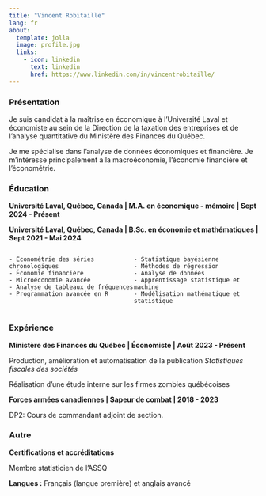 ```yaml
---
title: "Vincent Robitaille"
lang: fr
about:
  template: jolla
  image: profile.jpg
  links:
    - icon: linkedin
      text: linkedin
      href: https://www.linkedin.com/in/vincentrobitaille/
---
```


### Présentation

Je suis candidat à la maîtrise en économique à l'Université Laval et économiste au sein de la Direction de la taxation des entreprises et de l'analyse quantitative du Ministère des Finances du Québec.

Je me spécialise dans l'analyse de données économiques et financière. Je m'intéresse principalement à la macroéconomie, l'économie financière et l'économétrie.

### Éducation

**Université Laval, Québec, Canada \| M.A. en économique - mémoire \| Sept 2024 - Présent**

**Université Laval, Québec, Canada \| B.Sc. en économie et mathématiques \| Sept 2021 - Mai 2024**

```{=html}
<style>
  .two-columns {
    display: flex;
    justify-content: space-between;
  }
  .column {
    width: 48%;
    text-align: left;
  }
  ul {
  padding-left: 20px;
}
</style>
```
::: two-columns
::: column
```         
- Économétrie des séries chronologiques
- Économie financière
- Microéconomie avancée
- Analyse de tableaux de fréquences
- Programmation avancée en R
```
:::

::: column
```         
- Statistique bayésienne
- Méthodes de régression
- Analyse de données
- Apprentissage statistique et machine
- Modélisation mathématique et statistique
```
:::
:::

### Expérience

**Ministère des Finances du Québec \| Économiste \| Août 2023 - Présent**

Production, amélioration et automatisation de la publication *Statistiques fiscales des sociétés*

Réalisation d'une étude interne sur les firmes zombies québécoises

**Forces armées canadiennes \| Sapeur de combat \| 2018 - 2023**

DP2: Cours de commandant adjoint de section.

### Autre

**Certifications et accréditations**

Membre statisticien de l'ASSQ

**Langues :** Français (langue première) et anglais avancé